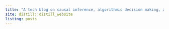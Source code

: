 ```yaml
---
title: "A tech blog on causal inference, algorithmic decision making, and numerical computing."
site: distill::distill_website
listing: posts
---
```

